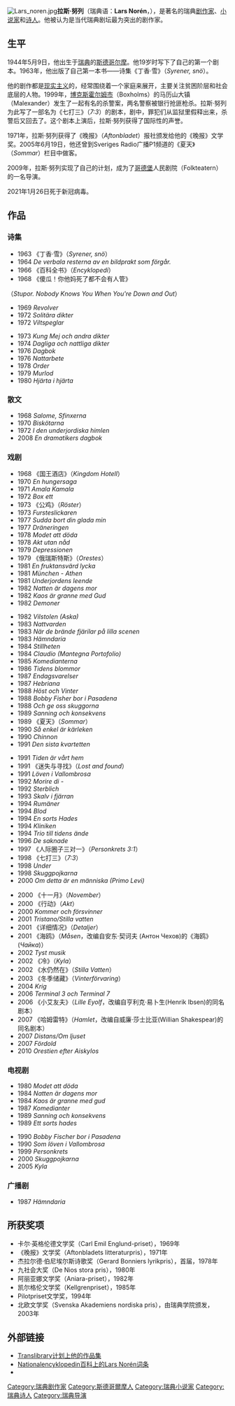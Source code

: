 {{unreferenced|time=2010-08-02T09:18:12+00:00}}
[[File:Lars_noren.jpg|thumb]]'''拉斯·努列'''（瑞典语：'''Lars Norén'''，{{bd|1944年|5月9日|2021年|1月26日|catIdx=Norén}}），是著名的瑞典[[剧作家|剧作家]]、[[小说家|小说家]]和[[诗人|诗人]]。他被认为是当代瑞典剧坛最为突出的剧作家。

== 生平 ==

1944年5月9日，他出生于[[瑞典|瑞典]]的[[斯德哥尔摩|斯德哥尔摩]]。他19岁时写下了自己的第一个剧本。1963年，他出版了自己第一本书——诗集《丁香·雪》（''Syrener, snö''）。

他的剧作都是[[现实主义|现实主义]]的，经常围绕着一个家庭来展开，主要关注贫困阶层和社会底层的人物。1999年，[[博克斯霍尔姆市|博克斯霍尔姆市]]（Boxholms）的马历山大镇（Malexander）发生了一起有名的杀警案，两名警察被银行抢匪枪杀。拉斯·努列为此写了一部名为《七打三》（''7:3''）的剧本，剧中，罪犯们从监狱里假释出来，杀警后又回去了。这个剧本上演后，拉斯·努列获得了国际性的声誉。

1971年，拉斯·努列获得了《晚报》（''Aftonbladet''）报社颁发给他的《晚报》文学奖。2005年6月19日，他还曾到Sveriges Radio广播P1频道的《夏天》（''Sommar''）栏目中做客。

2009年，拉斯·努列实现了自己的计划，成为了[[哥德堡|哥德堡]]人民剧院（Folkteatern）的一名导演。

2021年1月26日死于新冠病毒。

== 作品 ==
=== 诗集 ===
{{Col-begin}}
{{Col-break}}
* 1963 《丁香·雪》（''Syrener, snö''）
* 1964 ''De verbala resterna av en bildprakt som förgår.''
* 1966 《百科全书》（''Encyklopedi''）
* 1968 《傻瓜！你他妈死了都不会有人管》
（''Stupor. Nobody Knows You When You're Down and Out''）
* 1969 ''Revolver''
* 1972 ''Solitära dikter''
* 1972 ''Viltspeglar''
{{Col-break}}
* 1973 ''Kung Mej och andra dikter''
* 1974 ''Dagliga och nattliga dikter''
* 1976 ''Dagbok''
* 1976 ''Nattarbete''
* 1978 ''Order''
* 1979 ''Murlod''
* 1980 ''Hjärta i hjärta''
{{Col-end}}

===散文===
* 1968 ''Salome, Sfinxerna''
* 1970 ''Biskötarna''
* 1972 ''I den underjordiska himlen''
* 2008 ''En dramatikers dagbok''

===戏剧===
{{Col-begin}}
{{Col-break}}
*1968 《国王酒店》（''Kingdom Hotell''）
*1970 ''En hungersaga''
*1971 ''Amala Kamala''
*1972 ''Box ett''
*1973 《公鸡》（''Röster''）
*1973 ''Fursteslickaren''
*1977 ''Sudda bort din glada min''
*1977 ''Dräneringen''
*1978 ''Modet att döda''
*1978 ''Akt utan nåd''
*1979 ''Depressionen''
*1979 《俄瑞斯特斯》（''Orestes''）
*1981 ''En fruktansvärd lycka''
*1981 ''München - Athen''
*1981 ''Underjordens leende''
*1982 ''Natten är dagens mor''
*1982 ''Kaos är granne med Gud''
*1982 ''Demoner''
{{Col-break}}
*1982 ''Vilstolen (Aska)''
*1983 ''Nattvarden''
*1983 ''När de brände fjärilar på lilla scenen''
*1983 ''Hämndaria''
*1984 ''Stillheten''
*1984 ''Claudio (Mantegna Portofolio)''
*1985 ''Komedianterna''
*1986 ''Tidens blommor''
*1987 ''Endagsvarelser''
*1987 ''Hebriana''
*1988 ''Höst och Vinter''
*1988 ''Bobby Fisher bor i Pasadena''
*1988 ''Och ge oss skuggorna''
*1989 ''Sanning och konsekvens''
*1989 《夏天》（''Sommar''）
*1990 ''Så enkel är kärleken''
*1990 ''Chinnon''
*1991 ''Den sista kvartetten''
{{Col-break}}
*1991 ''Tiden är vårt hem''
*1991 《迷失与寻找》（''Lost and found''）
*1991 ''Löven i Vallombrosa''
*1992 ''Morire di -''
*1992 ''Sterblich''
*1993 ''Skalv i fjärran''
*1994 ''Rumäner''
*1994 ''Blod''
*1994 ''En sorts Hades''
*1994 ''Kliniken''
*1994 ''Trio till tidens ände''
*1996 ''De saknade''
*1997 《人际圈子三对一》（''Personkrets 3:1''）
*1998 《七打三》（''7:3''）
*1998 ''Under''
*1998 ''Skuggpojkarna''
*2000 ''Om detta är en människa (Primo Levi)''
{{Col-break}}
*2000 《十一月》（''November''）
*2000 《行动》（''Akt''）
*2000 ''Kommer och försvinner''
*2001 ''Tristano/Stilla vatten''
*2001 《详细情况》（''Detaljer''）
*2001 《海鸥》（''Måsen''，改编自安东·契诃夫 (Антон Чехов)的《海鸥》(''Чайка'')）
*2002 ''Tyst musik''
*2002 《冷》（''Kyla''）
*2002 《水仍然在》（''Stilla Vatten''）
*2003 《冬季储藏》（''Vinterförvaring''）
*2004 ''Krig''
*2006 ''Terminal 3 och Terminal 7''
*2006 《小艾友夫》（''Lille Eyolf''，改编自亨利克·易卜生(Henrik Ibsen)的同名剧本）
*2007 《哈姆雷特》（''Hamlet''，改编自威廉·莎士比亚(Willian Shakespear)的同名剧本）
*2007 ''Distans/Om ljuset''
*2007 ''Fördold''
*2010 ''Orestien efter Aiskylos''
{{Col-end}}

===电视剧===
{{Col-begin}}
{{Col-break}}
*1980 ''Modet att döda''
*1984 ''Natten är dagens mor''
*1984 ''Kaos är granne med gud''
*1987 ''Komedianter''
*1989 ''Sanning och konsekvens''
*1989 ''Ett sorts hades''
{{Col-break}}
*1990 ''Bobby Fischer bor i Pasadena''
*1990 ''Som löven i Vallombrosa''
*1999 ''Personkrets''
*2000 ''Skuggpojkarna''
*2005 ''Kyla''
{{Col-end}}

===广播剧===
*1987 ''Hämndaria''

==所获奖项==
*卡尔·英格伦德文学奖（Carl Emil Englund-priset），1969年
*《晚报》文学奖（Aftonbladets litteraturpris），1971年
*杰拉尔德·伯尼埃尔斯诗歌奖（Gerard Bonniers lyrikpris），首届，1978年
*九社会大奖（De Nios stora pris），1980年
*阿丽亚娜文学奖（Aniara-priset），1982年
*凯尔格伦文学奖（Kellgrenpriset），1985年
*Pilotpriset文学奖，1994年
*北欧文学奖（Svenska Akademiens nordiska pris），由瑞典学院颁发，2003年

== 外部链接 ==
{{commonscat|Lars Norén}}
*[http://zh.translibrary.wikia.com/wiki/%E6%8B%89%E6%96%AF%C2%B7%E5%8A%AA%E5%88%97 Translibrary计划上他的作品集] {{Wayback|url=http://zh.translibrary.wikia.com/wiki/%E6%8B%89%E6%96%AF%C2%B7%E5%8A%AA%E5%88%97 |date=20160307060009 }}
*[http://www.ne.se/lars-noren Nationalencyklopedin百科上的Lars Norén词条] {{Wayback|url=http://www.ne.se/lars-noren |date=20131017052314 }}
*{{imdb}}

{{Authority control}}
{{DEFAULTSORT:Noren, Lars}}
[[Category:瑞典剧作家|Category:瑞典剧作家]]
[[Category:斯德哥爾摩人|Category:斯德哥爾摩人]]
[[Category:瑞典小说家|Category:瑞典小说家]]
[[Category:瑞典诗人|Category:瑞典诗人]]
[[Category:瑞典导演|Category:瑞典导演]]